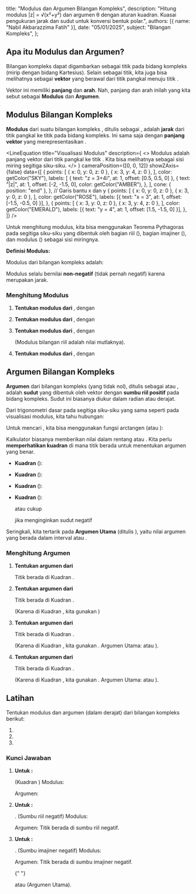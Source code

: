 
  title: "Modulus dan Argumen Bilangan Kompleks",
  description: "Hitung modulus |z| = √(x²+y²) dan argumen θ dengan aturan kuadran. Kuasai pengukuran jarak dan sudut untuk konversi bentuk polar.",
  authors: [{ name: "Nabil Akbarazzima Fatih" }],
  date: "05/01/2025",
  subject: "Bilangan Kompleks",
};

## Apa itu Modulus dan Argumen?

Bilangan kompleks <InlineMath math="z = x + iy" /> dapat digambarkan sebagai titik <InlineMath math="(x, y)" /> pada bidang kompleks (mirip dengan bidang Kartesius). Selain sebagai titik, kita juga bisa melihatnya sebagai **vektor** yang berawal dari titik pangkal <InlineMath math="(0, 0)" /> menuju titik <InlineMath math="(x, y)" />.

Vektor ini memiliki **panjang** dan **arah**. Nah, panjang dan arah inilah yang kita sebut sebagai **Modulus** dan **Argumen**.

## Modulus Bilangan Kompleks

**Modulus** dari suatu bilangan kompleks <InlineMath math="z = x + iy" />, ditulis sebagai <InlineMath math="|z|" />, adalah **jarak** dari titik pangkal <InlineMath math="(0,0)" /> ke titik <InlineMath math="(x, y)" /> pada bidang kompleks. Ini sama saja dengan **panjang vektor** yang merepresentasikan <InlineMath math="z" />.

<LineEquation
  title="Visualisasi Modulus"
  description={
    <>
      Modulus <InlineMath math="|z|" /> adalah panjang vektor dari titik pangkal
      ke titik <InlineMath math="z" />. Kita bisa melihatnya sebagai sisi miring
      segitiga siku-siku.
    </>
  }
  cameraPosition={[0, 0, 12]}
  showZAxis={false}
  data={[
    {
      points: [
        { x: 0, y: 0, z: 0 },
        { x: 3, y: 4, z: 0 },
      ],
      color: getColor("SKY"),
      labels: [
        { text: "z = 3+4i", at: 1, offset: [0.5, 0.5, 0] },
        {
          text: "|z|",
          at: 1,
          offset: [-2, -1.5, 0],
          color: getColor("AMBER"),
        },
      ],
      cone: { position: "end" },
    },
    // Garis bantu x dan y
    {
      points: [
        { x: 0, y: 0, z: 0 },
        { x: 3, y: 0, z: 0 },
      ],
      color: getColor("ROSE"),
      labels: [{ text: "x = 3", at: 1, offset: [-1.5, -0.5, 0] }],
    },
    {
      points: [
        { x: 3, y: 0, z: 0 },
        { x: 3, y: 4, z: 0 },
      ],
      color: getColor("EMERALD"),
      labels: [{ text: "y = 4", at: 1, offset: [1.5, -1.5, 0] }],
    },
  ]}
/>

Untuk menghitung modulus, kita bisa menggunakan Teorema Pythagoras pada segitiga siku-siku yang dibentuk oleh bagian riil (<InlineMath math="x" />), bagian imajiner (<InlineMath math="y" />), dan modulus (<InlineMath math="|z|" />) sebagai sisi miringnya.

**Definisi Modulus:**

Modulus dari bilangan kompleks <InlineMath math="z = x + iy" /> adalah:

<BlockMath math="|z| = \sqrt{x^2 + y^2}" />

Modulus selalu bernilai **non-negatif** (tidak pernah negatif) karena merupakan jarak.

### Menghitung Modulus

1.  **Tentukan modulus dari <InlineMath math="z_1 = 3 + 4i" />**, dengan <InlineMath math="x=3, y=4" />

    <BlockMath math="|z_1| = \sqrt{3^2 + 4^2} = \sqrt{9 + 16} = \sqrt{25} = 5" />

2.  **Tentukan modulus dari <InlineMath math="z_2 = -1 - 2i" />**, dengan <InlineMath math="x=-1, y=-2" />

    <BlockMath math="|z_2| = \sqrt{(-1)^2 + (-2)^2} = \sqrt{1 + 4} = \sqrt{5}" />

3.  **Tentukan modulus dari <InlineMath math="z_3 = 5" />**, dengan <InlineMath math="x=5, y=0" />

    <BlockMath math="|z_3| = \sqrt{5^2 + 0^2} = \sqrt{25} = 5" />

    (Modulus bilangan riil adalah nilai mutlaknya).

4.  **Tentukan modulus dari <InlineMath math="z_4 = -2i" />**, dengan <InlineMath math="x=0, y=-2" />

    <BlockMath math="|z_4| = \sqrt{0^2 + (-2)^2} = \sqrt{4} = 2" />

## Argumen Bilangan Kompleks

**Argumen** dari bilangan kompleks <InlineMath math="z = x + iy" /> (yang tidak nol), ditulis sebagai <InlineMath math="\arg(z)" /> atau <InlineMath math="\theta" />, adalah **sudut** yang dibentuk oleh vektor <InlineMath math="z" /> dengan **sumbu riil positif** pada bidang kompleks. Sudut ini biasanya diukur dalam radian atau derajat.

Dari trigonometri dasar pada segitiga siku-siku yang sama seperti pada visualisasi modulus, kita tahu hubungan:

<div className="flex flex-col gap-4">
  <BlockMath math="x = |z| \cos \theta" />
  <BlockMath math="y = |z| \sin \theta" />
  <BlockMath math="\tan \theta = \frac{y}{x} \quad (\text{jika } x \neq 0)" />
</div>

Untuk mencari <InlineMath math="\theta" />, kita bisa menggunakan fungsi arctangen (atau <InlineMath math="\tan^{-1}" />):

<BlockMath math="\theta = \arctan\left(\frac{y}{x}\right)" />

Kalkulator biasanya memberikan nilai <InlineMath math="\arctan" /> dalam rentang <InlineMath math="(-90^\circ, 90^\circ)" /> atau <InlineMath math="(-\pi/2, \pi/2)" />. Kita perlu **memperhatikan kuadran** di mana titik <InlineMath math="(x, y)" /> berada untuk menentukan argumen yang benar.

- **Kuadran <InlineMath math="I" />** (<InlineMath math="x>0, y>0" />):

  <BlockMath math="\theta = \arctan(y/x)" />

- **Kuadran <InlineMath math="II" />** (<InlineMath math="x<0, y>0" />):

  <BlockMath math="\theta = 180^\circ + \arctan(y/x) \text{ atau } \theta = \pi + \arctan(y/x)" />

- **Kuadran <InlineMath math="III" />** (<InlineMath math="x<0, y<0" />):

  <BlockMath math="\theta = 180^\circ + \arctan(y/x) \text{ atau } \theta = \pi + \arctan(y/x)" />

- **Kuadran <InlineMath math="IV" />** (<InlineMath math="x>0, y<0" />):

  <BlockMath math="\theta = 360^\circ + \arctan(y/x) \text{ atau } \theta = 2\pi + \arctan(y/x)" />

  atau cukup

  <BlockMath math="\theta = \arctan(y/x)" />

  jika menginginkan sudut negatif

Seringkali, kita tertarik pada **Argumen Utama** (ditulis <InlineMath math="\text{Arg}(z)" />), yaitu nilai argumen yang berada dalam interval <InlineMath math="(-180^\circ, 180^\circ]" /> atau <InlineMath math="(-\pi, \pi]" />.

### Menghitung Argumen

1.  **Tentukan argumen dari <InlineMath math="z_1 = 1 + i" />**

    Titik <InlineMath math="(1, 1)" /> berada di Kuadran <InlineMath math="I" />.

    <div className="flex flex-col gap-4">
      <BlockMath math="\tan \theta = \frac{y}{x} = \frac{1}{1} = 1" />
      <BlockMath math="\theta = \arctan(1) = 45^\circ \text{ atau } \frac{\pi}{4} \text{ radian}" />
    </div>

2.  **Tentukan argumen dari <InlineMath math="z_2 = -\sqrt{3} + i" />**

    Titik <InlineMath math="(-\sqrt{3}, 1)" /> berada di Kuadran <InlineMath math="II" />.

    <div className="flex flex-col gap-4">
      <BlockMath math="\tan \theta = \frac{y}{x} = \frac{1}{-\sqrt{3}}" />
      <BlockMath math="\text{Sudut dasar} = \arctan\left(\left|\frac{1}{-\sqrt{3}}\right|\right) = \arctan\left(\frac{1}{\sqrt{3}}\right) = 30^\circ" />
      <BlockMath math="\theta = 180^\circ - 30^\circ = 150^\circ \text{ atau } \frac{5\pi}{6} \text{ radian}" />
    </div>

    (Karena di Kuadran <InlineMath math="II" />, kita gunakan <InlineMath math="180^\circ - \text{sudut dasar}" />)

3.  **Tentukan argumen dari <InlineMath math="z_3 = -1 - i\sqrt{3}" />**

    Titik <InlineMath math="(-1, -\sqrt{3})" /> berada di Kuadran <InlineMath math="III" />.

    <div className="flex flex-col gap-4">
      <BlockMath math="\tan \theta = \frac{y}{x} = \frac{-\sqrt{3}}{-1} = \sqrt{3}" />
      <BlockMath math="\text{Sudut dasar} = \arctan(\sqrt{3}) = 60^\circ" />
      <BlockMath math="\theta = 180^\circ + 60^\circ = 240^\circ \text{ atau } \frac{4\pi}{3} \text{ radian}" />
    </div>

    (Karena di Kuadran <InlineMath math="III" />, kita gunakan <InlineMath math="180^\circ + \text{sudut dasar}" />
    . Argumen Utama: <InlineMath math="-120^\circ" /> atau <InlineMath math="-2\pi/3" />
    ).

4.  **Tentukan argumen dari <InlineMath math="z_4 = 3 - 3i" />**

    Titik <InlineMath math="(3, -3)" /> berada di Kuadran <InlineMath math="IV" />.

    <div className="flex flex-col gap-4">
      <BlockMath math="\tan \theta = \frac{y}{x} = \frac{-3}{3} = -1" />
      <BlockMath math="\text{Sudut dasar} = \arctan(|-1|) = \arctan(1) = 45^\circ" />
      <BlockMath math="\theta = 360^\circ - 45^\circ = 315^\circ \text{ atau } \frac{7\pi}{4} \text{ radian}" />
    </div>

    (Karena di Kuadran <InlineMath math="IV" />, kita gunakan <InlineMath math="360^\circ - \text{sudut dasar}" />
    . Argumen Utama: <InlineMath math="-45^\circ" /> atau <InlineMath math="-\pi/4" />
    ).

## Latihan

Tentukan modulus dan argumen (dalam derajat) dari bilangan kompleks berikut:

1.  <InlineMath math="z_a = 2 + 2i" />
2.  <InlineMath math="z_b = -4" />
3.  <InlineMath math="z_c = -i" />

### Kunci Jawaban

1.  **Untuk <InlineMath math="z_a = 2 + 2i" />:**

    <InlineMath math="x=2, y=2" /> (Kuadran <InlineMath math="I" />) Modulus:

    <BlockMath math="|z_a| = \sqrt{2^2 + 2^2} = \sqrt{4+4} = \sqrt{8} = 2\sqrt{2}" />

    Argumen:

    <BlockMath math="\tan \theta = \frac{2}{2} = 1 \implies \theta = \arctan(1) = 45^\circ" />

2.  **Untuk <InlineMath math="z_b = -4" />:**

    <InlineMath math="z_b = -4 + 0i" />. <InlineMath math="x=-4, y=0" /> (Sumbu
    riil negatif) Modulus:

    <BlockMath math="|z_b| = \sqrt{(-4)^2 + 0^2} = \sqrt{16} = 4" />

    Argumen: Titik berada di sumbu riil negatif.

    <BlockMath math="\theta = 180^\circ" />

3.  **Untuk <InlineMath math="z_c = -i" />:**

    <InlineMath math="z_c = 0 - 1i" />. <InlineMath math="x=0, y=-1" /> (Sumbu
    imajiner negatif) Modulus:

    <BlockMath math="|z_c| = \sqrt{0^2 + (-1)^2} = \sqrt{1} = 1" />

    Argumen: Titik berada di sumbu imajiner negatif.

    <BlockMath math="\theta = 270^\circ" />{" "}

    atau <InlineMath math="-90^\circ" /> (Argumen Utama).

